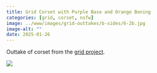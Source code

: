 ```yaml
---
title: Grid Corset with Purple Base and Orange Boning
categories: [grid, corset, nsfw]
image: ../www/images/grid-outtakes/b-sides/6-2b.jpg
image-alt: ""
date: 2025-01-26
---
```


Outtake of corset from the [grid project](/posts/2025-01-27_grid-project.html).

![](../www/images/grid-outtakes/b-sides/6-2b.jpg)

